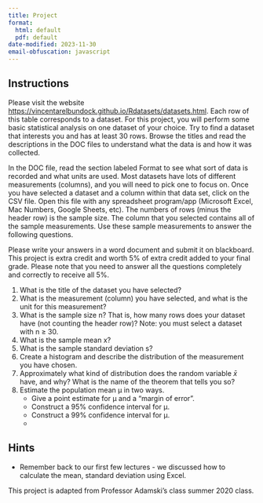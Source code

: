 ```yaml
---
title: Project
format: 
  html: default
  pdf: default
date-modified: 2023-11-30
email-obfuscation: javascript
---
```


## Instructions

Please visit the website <https://vincentarelbundock.github.io/Rdatasets/datasets.html>. Each row of this table corresponds to a dataset. For this project, you will perform some basic statistical analysis on one dataset of your choice. Try to find a dataset that interests you and has at least 30 rows. Browse the titles and read the descriptions in the DOC files to understand what the data is and how it was collected.

In the DOC file, read the section labeled Format to see what sort of data is recorded and what units are used. Most datasets have lots of different measurements (columns), and you will need to pick one to focus on. Once you have selected a dataset and a column within that data set, click on the CSV file. Open this file with any spreadsheet program/app (Microsoft Excel, Mac Numbers, Google Sheets, etc). The numbers of rows (minus the header row) is the sample size. The column that you selected contains all of the sample measurements. Use these sample measurements to answer the following questions.

Please write your answers in a word document and submit it on blackboard. This project is extra credit and worth 5% of extra credit added to your final grade. Please note that you need to answer all the questions completely and correctly to receive all 5%.

1.  What is the title of the dataset you have selected?
2.  What is the measurement (column) you have selected, and what is the unit for this measurement?
3.  What is the sample size n? That is, how many rows does your dataset have (not counting the header row)? Note: you must select a dataset with n ≥ 30.
4.  What is the sample mean x?
5.  What is the sample standard deviation s?
6.  Create a histogram and describe the distribution of the measurement you have chosen.
7.  Approximately what kind of distribution does the random variable $\bar x$ have, and why? What is the name of the theorem that tells you so?
8.  Estimate the population mean μ in two ways.
    -   Give a point estimate for μ and a “margin of error”.
    -   Construct a 95% confidence interval for μ.
    -   Construct a 99% confidence interval for μ.
    -   

## Hints

-   Remember back to our first few lectures - we discussed how to calculate the mean, standard deviation using Excel.

This project is adapted from Professor Adamski's class summer 2020 class.